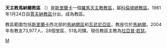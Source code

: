 {{Infobox Roman Catholic diocese
|Roman Catholic Diocese of = 天主教馬納爾教區
|Latin name of diocese = Diocesis Mannarensis
|image = 
|caption = 
|location = [[斯里蘭卡|斯里蘭卡]]
|territory = [[馬納爾區|馬納爾區]]和[[瓦武尼亞區|瓦武尼亞區]]
|population = 73,977
|rite = 拉丁禮
|patron = 
|province = 科倫玻
|established = 1981年
|cathedral = [[聖巴削主教座堂_(馬納爾)|聖巴削座堂]]
|co-cathedral =
|leadership = 主教
|website = 
|教宗 = 
|metropolitan = 拉亞普‧若瑟 
|ordinary =  
|coadjutor bishop = 
|auxiliary = 
}}
'''天主教馬納爾教區''' （{{lang-la|Diocesis Mannarensis}}）是[[斯里蘭卡|斯里蘭卡]]一個[[羅馬天主教|羅馬天主教]][[教區|教區]]，屬[[天主教科倫坡總教區|科倫坡總教區]]。1981年1月24日自[[天主教賈夫納教區|賈夫納教區]]分出，成為教區。

教區範圍包括[[斯里蘭卡|斯里蘭卡]]西北部的[[馬納爾區|馬納爾區]]和[[瓦武尼亞區|瓦武尼亞區]]，教座位於[[馬納爾|馬納爾]]。2004年有教友73,977人、28個堂區、51名司鐸。現任教區主教為[[拉亞普‧若瑟|拉亞普‧若瑟]]。

{{斯里蘭卡天主教教區}}

[[Category:斯里蘭卡天主教教區|M]]